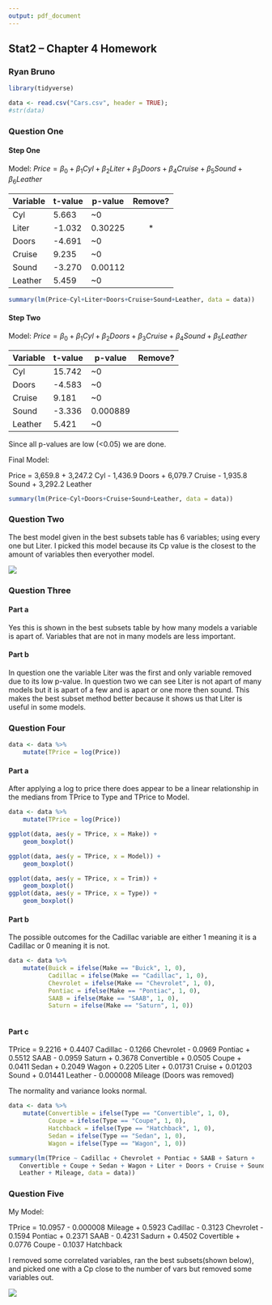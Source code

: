 ```yaml
---
output: pdf_document
---
```


## Stat2 -- Chapter 4 Homework

### Ryan Bruno

```r
library(tidyverse)

data <- read.csv("Cars.csv", header = TRUE);
#str(data)
```

### Question One

#### Step One

Model: $Price = \beta_{0} + \beta_{1} Cyl + \beta_{2} Liter + \beta_{3} Doors + \beta_{4} Cruise + \beta_{5} Sound + \beta_{6} Leather$

| Variable | t-value | p-value | Remove? |
|---|---|---|:---:|
| Cyl | 5.663 | ~0 | |
| Liter | -1.032 | 0.30225 | * |
| Doors | -4.691 | ~0 | |
| Cruise | 9.235 | ~0 | |
| Sound | -3.270 | 0.00112 | |
| Leather | 5.459 | ~0 | |

```r
summary(lm(Price~Cyl+Liter+Doors+Cruise+Sound+Leather, data = data))
```

#### Step Two

Model: $Price = \beta_{0} + \beta_{1} Cyl + \beta_{2}Doors + \beta_{3} Cruise + \beta_{4} Sound + \beta_{5} Leather$

| Variable | t-value | p-value | Remove? |
|---|---|---|:---:|
| Cyl | 15.742 | ~0 | |
| Doors | -4.583 | ~0 | |
| Cruise | 9.181 | ~0 | |
| Sound | -3.336 | 0.000889 | |
| Leather | 5.421 | ~0 | |

Since all p-values are low (<0.05) we are done.

Final Model:

Price = 3,659.8 + 3,247.2 Cyl - 1,436.9 Doors + 6,079.7 Cruise - 1,935.8 Sound + 3,292.2 Leather

```r
summary(lm(Price~Cyl+Doors+Cruise+Sound+Leather, data = data))
```

### Question Two

The best model given in the best subsets table has 6 variables; using every one but Liter. I picked this model because its Cp value is the closest to the amount of variables then everyother model.

![](ByeIamPaul.png)

### Question Three

#### Part a

Yes this is shown in the best subsets table by how many models a variable is apart of. Variables that are not in many models are less important.

#### Part b

In question one the variable Liter was the first and only variable removed due to its low p-value. In question two we can see Liter is not apart of many models but it is apart of a few and is apart or one more then sound. This makes the best subset method better because it shows us that Liter is useful in some models.

### Question Four

```r
data <- data %>%
    mutate(TPrice = log(Price))
```

#### Part a

After applying a log to price there does appear to be a linear relationship in the medians from TPrice to Type and TPrice to Model.

```r
data <- data %>%
    mutate(TPrice = log(Price))

ggplot(data, aes(y = TPrice, x = Make)) + 
    geom_boxplot()

ggplot(data, aes(y = TPrice, x = Model)) + 
    geom_boxplot()

ggplot(data, aes(y = TPrice, x = Trim)) + 
    geom_boxplot()
ggplot(data, aes(y = TPrice, x = Type)) + 
    geom_boxplot()
```

#### Part b

The possible outcomes for the Cadillac variable are either 1 meaning it is a Cadillac or 0 meaning it is not.


```r
data <- data %>%
    mutate(Buick = ifelse(Make == "Buick", 1, 0),
           Cadillac = ifelse(Make == "Cadillac", 1, 0),
           Chevrolet = ifelse(Make == "Chevrolet", 1, 0),
           Pontiac = ifelse(Make == "Pontiac", 1, 0),
           SAAB = ifelse(Make == "SAAB", 1, 0),
           Saturn = ifelse(Make == "Saturn", 1, 0))
    
```

#### Part c

TPrice = 9.2216 + 0.4407 Cadillac - 0.1266 Chevrolet - 0.0969 Pontiac + 0.5512 SAAB - 0.0959 Saturn + 0.3678 Convertible + 0.0505 Coupe + 0.0411 Sedan + 0.2049 Wagon + 0.2205 Liter + 0.01731 Cruise + 0.01203 Sound + 0.01441 Leather - 0.000008 Mileage (Doors was removed)

The normality and variance looks normal.

```r
data <- data %>%
    mutate(Convertible = ifelse(Type == "Convertible", 1, 0),
           Coupe = ifelse(Type == "Coupe", 1, 0),
           Hatchback = ifelse(Type == "Hatchback", 1, 0),
           Sedan = ifelse(Type == "Sedan", 1, 0),
           Wagon = ifelse(Type == "Wagon", 1, 0))
```

```r
summary(lm(TPrice ~ Cadillac + Chevrolet + Pontiac + SAAB + Saturn + 
   Convertible + Coupe + Sedan + Wagon + Liter + Doors + Cruise + Sound +
   Leather + Mileage, data = data))
```

### Question Five

My Model:

TPrice = 10.0957 - 0.000008 Mileage + 0.5923 Cadillac - 0.3123 Chevrolet - 0.1594 Pontiac + 0.2371 SAAB - 0.4231 Sadurn + 0.4502 Covertible + 0.0776 Coupe - 0.1037 Hatchback

I removed some correlated variables, ran the best subsets(shown below), and picked one with a Cp close to the number of vars but removed some variables out.

![](goodafternooniampaul.png)
